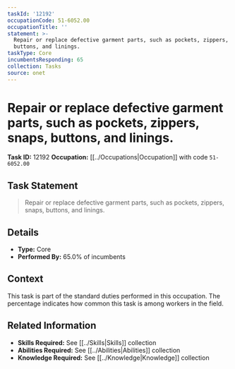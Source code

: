 ```yaml
---
taskId: '12192'
occupationCode: 51-6052.00
occupationTitle: ''
statement: >-
  Repair or replace defective garment parts, such as pockets, zippers, snaps,
  buttons, and linings.
taskType: Core
incumbentsResponding: 65
collection: Tasks
source: onet
---
```

# Repair or replace defective garment parts, such as pockets, zippers, snaps, buttons, and linings.

**Task ID:** 12192
**Occupation:** [[../Occupations|Occupation]] with code `51-6052.00`

## Task Statement

> Repair or replace defective garment parts, such as pockets, zippers, snaps, buttons, and linings.

## Details

- **Type:** Core
- **Performed By:** 65.0% of incumbents

## Context

This task is part of the standard duties performed in this occupation. The percentage indicates how common this task is among workers in the field.

## Related Information

- **Skills Required:** See [[../Skills|Skills]] collection
- **Abilities Required:** See [[../Abilities|Abilities]] collection
- **Knowledge Required:** See [[../Knowledge|Knowledge]] collection
